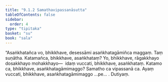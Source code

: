 ```yaml
---
title: "9.1.2 Samathavipassanāsutta"
tableOfContents: false
sidebar:
  order: 4
type: "tipitaka"
basket: "su"
book: "sala"
---
```



<DynamicBreadcrumb />

<Division number="367" book="sala">

<Paragraph number="1673" book="sala">
“Asaṅkhatañca vo, bhikkhave, desessāmi asaṅkhatagāmiñca maggaṃ. Taṃ suṇātha. Katamañca, bhikkhave, asaṅkhataṃ? Yo, bhikkhave, rāgakkhayo dosakkhayo mohakkhayo—  idaṃ vuccati, bhikkhave, asaṅkhataṃ. Katamo ca, bhikkhave, asaṅkhatagāmimaggo? Samatho ca vipassanā ca. Ayaṃ vuccati, bhikkhave, asaṅkhatagāmimaggo …pe… .

</Paragraph>
</Division>

<Paragraph number="1674" type="center" book="sala">
Dutiyaṃ.
</Paragraph>